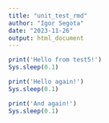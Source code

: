 ```yaml
---
title: "unit_test_rmd"
author: "Igor Segota"
date: "2023-11-26"
output: html_document
---
```


```r
print('Hello from test5!')
Sys.sleep(0.1)
```

```r
print('Hello again!')
Sys.sleep(0.1)
```

```r
print('And again!')
Sys.sleep(0.1)
```